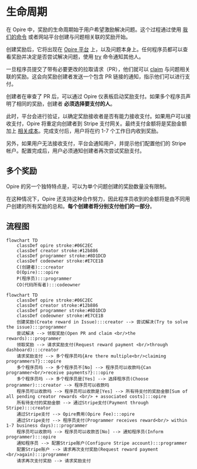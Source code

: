 # 生命周期

在 Opire 中，奖励的生命周期始于用户希望激励解决问题。这个过程通过使用 [我们的命令](/overview/commands#create-reward) 或者网站平台创建与问题相关联的奖励开始。

创建奖励后，它将出现在 [Opire 平台](https://app.opire.dev) 上，以及问题本身上。任何程序员都可以查看奖励并决定是否尝试解决问题，使用 [try](/overview/commands#try-to-solve-the-issue) 命令通知其他人。

一旦程序员提交了带有必要更改的拉取请求（PR），他们就可以 [claim](/overview/commands#claim-rewards-associated-with-an-issue) 与问题相关联的奖励。这会向奖励创建者发送一个包含 PR 链接的通知，指示他们可以进行支付。

创建者在审查了 PR 后，可以通过 Opire 仪表板启动奖励支付。如果多个程序员声明了相同的奖励，创建者 **必须选择要支付的人**。

此时，平台会进行验证，以确定奖励接收者是否有能力接收支付。如果用户可以接收支付，Opire 将重定向创建者到 Stripe 支付网关。最终支付金额将是奖励金额加上 [相关成本](/rewards/pricing#minimum-price-and-costs)。完成支付后，用户将在约 1-7 个工作日内收到奖励。

另外，如果用户无法接收支付，平台会通知用户，并提示他们配置他们的 Stripe 帐户。配置完成后，用户必须通知创建者再次尝试奖励支付。

## 多个奖励

Opire 的另一个独特特点是，可以为单个问题创建的奖励数量没有限制。

在这种情况下，Opire 还支持这种合作努力，因此程序员收到的金额将是由不同用户创建的所有奖励的总和。**每个创建者将分别支付他们的一部分**。

## 流程图

```mermaid
flowchart TD
    classDef opire stroke:#06C2EC
    classDef creator stroke:#12b886
    classDef programmer stroke:#8D1DCD
    classDef codeowner stroke:#E7CE1B
    C(创建者):::creator
    O(Opire):::opire
    P(程序员):::programmer
    CO(代码所有者):::codeowner
```

```mermaid
flowchart TD
    classDef opire stroke:#06C2EC
    classDef creator stroke:#12b886
    classDef programmer stroke:#8D1DCD
    classDef codeowner stroke:#E7CE1B
    创建奖励(Create reward in Issue):::creator --> 尝试解决(Try to solve the issue):::programmer
    尝试解决 --> 领取奖励(Open PR and claim <br/>the rewards):::programmer
    领取奖励 --> 请求奖励支付(Request reward payment <br/>through dashboard):::creator
    请求奖励支付 --> 多个程序员吗{Are there multiple<br/>claiming programmers?}:::opire
    多个程序员吗 --> 多个程序员不[No] --> 程序员可以收款吗{Can programmer<br/>receive payments?}:::opire
    多个程序员吗 --> 多个程序员是[Yes] --> 选择程序员(Choose programmer):::creator --> 程序员可以收款吗
    程序员可以收款吗 --> 程序员可以收款是[Yes] --> 所有待支付的奖励金额[Sum of all pending creator rewards <br/> + associated costs]:::opire
    所有待支付的奖励金额 --> 通过Stripe支付(Payment through Stripe):::creator
    通过Stripe支付 --> Opire费用(Opire Fee):::opire
    通过Stripe支付 --> 程序员支付(Programmer receives reward<br/> within 1-7 business days):::programmer
    程序员可以收款吗 --> 程序员可以收款否[No] --> 通知程序员(Inform programmer):::opire
    通知程序员 --> 配置Stripe账户(Configure Stripe account):::programmer
    配置Stripe账户 --> 请求再次支付奖励(Request reward payment <br/>again):::programmer
    请求再次支付奖励 --> 请求奖励支付
```